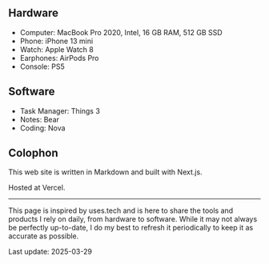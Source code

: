 ## Hardware

- Computer: MacBook Pro 2020, Intel, 16 GB RAM, 512 GB SSD
- Phone: iPhone 13 mini
- Watch: Apple Watch 8
- Earphones: AirPods Pro
- Console: PS5

## Software

- Task Manager: Things 3
- Notes: Bear
- Coding: Nova

## Colophon

This web site is written in Markdown and built with Next.js.

Hosted at Vercel.

---

This page is inspired by uses.tech and is here to share the tools and products I rely on daily, from hardware to software. While it may not always be perfectly up-to-date, I do my best to refresh it periodically to keep it as accurate as possible.

Last update: 2025-03-29
